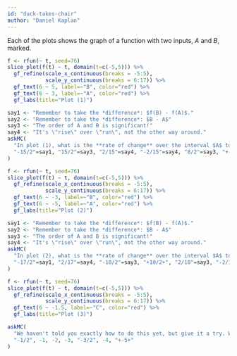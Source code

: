 ```yaml
---
id: "duck-takes-chair"
author: "Daniel Kaplan"
---
```


Each of the plots shows the graph of a function with two inputs, $A$ and $B$, marked.

```r
f <- rfun(~ t, seed=76)
slice_plot(f(t) ~ t, domain(t=c(-5,5))) %>%
  gf_refine(scale_x_continuous(breaks = -5:5),
            scale_y_continuous(breaks = 6:17)) %>%
  gf_text(6 ~ 5, label=~"B", color="red") %>%
  gf_text(6 ~ 3, label=~"A", color="red") %>%
  gf_labs(title="Plot (1)")
```

```r
say1 <- "Remember to take the *difference*: $f(B) - f(A)$."
say2 <- "Remember to take the *difference*: $B - A$"
say3 <- "The order of A and B is significant!"
say4 <- "It's \"rise\" over \"run\", not the other way around."
askMC(
  "In plot (1), what is the **rate of change** over the interval $A$ to $B$? (Pick the closest answer.)",
  "-15/2"=say1, "15/2"=say3, "2/15"=say4, "-2/15"=say4, "8/2"=say3, "+-8/2+", "2/8"=say3, "-2/8"=say4, "-15/5" = say2
)
```

```r
f <- rfun(~ t, seed=76)
slice_plot(f(t) ~ t, domain(t=c(-5,5))) %>%
  gf_refine(scale_x_continuous(breaks = -5:5),
            scale_y_continuous(breaks = 6:17)) %>%
  gf_text(6 ~ -3, label=~"B", color="red") %>%
  gf_text(6 ~ -5, label=~"A", color="red") %>%
  gf_labs(title="Plot (2)")
```

```r
say1 <- "Remember to take the *difference*: $f(B) - f(A)$."
say2 <- "Remember to take the *difference*: $B - A$"
say3 <- "The order of A and B is significant!"
say4 <- "It's \"rise\" over \"run\", not the other way around."
askMC(
  "In plot (2), what is the **rate of change** over the interval $A$ to $B$? (Pick the closest answer.)",
  "-17/2"=say1, "2/17"=say4, "-10/2"=say3, "+10/2+", "2/10"=say3, "-2/10"=say4, "-17/-5" = say2
)
```

```r
f <- rfun(~ t, seed=76)
slice_plot(f(t) ~ t, domain(t=c(-5,5))) %>%
  gf_refine(scale_x_continuous(breaks = -5:5),
            scale_y_continuous(breaks = 6:17)) %>%
  gf_text(6 ~ -1.5, label=~"C", color="red") %>%
  gf_labs(title="Plot (3)")
```

```r

askMC(
  "We haven't told you exactly how to do this yet, but give it a try. What is the rate of change near the point marked $C$? (Pick the closest answer.))",
  "-1/2", -1, -2, -3, "-3/2", -4, "+-5+" 
)
```

